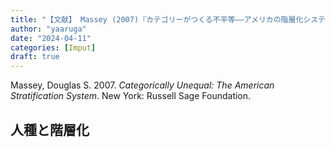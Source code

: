 ```yaml
---
title: "【文献】 Massey (2007)『カテゴリーがつくる不平等――アメリカの階層化システム』"
author: "yaaruga"
date: "2024-04-11"
categories: [Imput]
draft: true
---
```

Massey, Douglas S. 2007. *Categorically Unequal: The American Stratification System*. New York: Russell Sage Foundation.

:::{.callout-note}
## 人種と階層化
:::